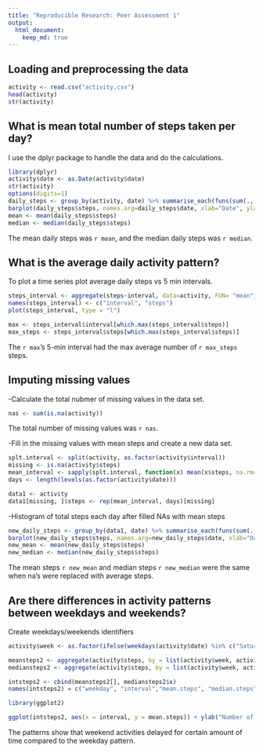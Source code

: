 ```yaml
---
title: "Reproducible Research: Peer Assessment 1"
output: 
  html_document:
    keep_md: true
---
```


## Loading and preprocessing the data

```r
activity <- read.csv("activity.csv")
head(activity)
str(activity)
```
## What is mean total number of steps taken per day?
I use the dplyr package to handle the data and do the calculations.

```r
library(dplyr)
activity$date <- as.Date(activity$date)
str(activity)
options(digits=1)
daily_steps <- group_by(activity, date) %>% summarise_each(funs(sum(., na.rm = TRUE)))
barplot(daily_steps$steps, names.arg=daily_steps$date, xlab="Date", ylab="Steps", main="Number of Steps per Day", col="light blue")
mean <- mean(daily_steps$steps)
median <- median(daily_steps$steps)
```

The mean daily steps was `r mean`, and the median daily steps was `r median`.

## What is the average daily activity pattern?
To plot a time series plot average daily steps vs 5 min intervals.

```r
steps_interval <- aggregate(steps~interval, data=activity, FUN= "mean") 
names(steps_interval) <- c("interval", "steps")
plot(steps_interval, type = "l")

max <- steps_interval$interval[which.max(steps_interval$steps)]
max_steps <- steps_interval$steps[which.max(steps_interval$steps)]
```

The `r max`'s 5-min interval had the max average number of `r max_steps` steps.

## Imputing missing values
-Calculate the total nubmer of missing values in the data set.

```r
nas <- sum(is.na(activity))
```
The total number of missing values was `r nas`.

-Fill in the missing values with mean steps and create a new data set.

```r
splt.interval <- split(activity, as.factor(activity$interval))
missing <- is.na(activity$steps)
mean_interval <- sapply(splt.interval, function(x) mean(x$steps, na.rm=T))
days <- length(levels(as.factor(activity$date)))

data1 <- activity
data1[missing, ]$steps <- rep(mean_interval, days)[missing]
```
-Histogram of total steps each day after filled NAs with mean steps

```r
new_daily_steps <- group_by(data1, date) %>% summarise_each(funs(sum(., na.rm = TRUE)))
barplot(new_daily_steps$steps, names.arg=new_daily_steps$date, xlab="Date", ylab="Steps", col.axis="blue", main="Number of Steps per Day", col="light blue")
new_mean <- mean(new_daily_steps$steps)
new_median <- median(new_daily_steps$steps)
```

The mean steps `r new_mean` and median steps `r new_median` were the same when na's were replaced with average steps.

## Are there differences in activity patterns between weekdays and weekends?
Create weekdays/weekends identifiers

```r
activity$week <- as.factor(ifelse(weekdays(activity$date) %in% c("Saturday","Sunday"), "Weekend", "Weekday"))

meansteps2 <- aggregate(activity$steps, by = list(activity$week, activity$interval), mean, na.rm=TRUE)
mediansteps2 <- aggregate(activity$steps, by = list(activity$week, activity$interval), median, na.rm=TRUE)

intsteps2 <- cbind(meansteps2[], mediansteps2$x)
names(intsteps2) = c("weekday", "interval","mean.steps", "median.steps")

library(ggplot2)

ggplot(intsteps2, aes(x = interval, y = mean.steps)) + ylab("Number of Steps") + geom_line() + facet_grid(weekday~.)
```
The patterns show that weekend activities delayed for certain amount of time compared to the weekday pattern.
